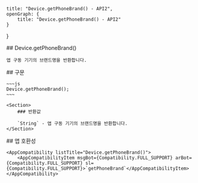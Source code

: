 
    title: "Device.getPhoneBrand() - API2",
    openGraph: {
        title: "Device.getPhoneBrand() - API2"
    }
}

<Section>
    ## Device.getPhoneBrand()

    앱 구동 기기의 브랜드명을 반환합니다.
</Section>
<Section>
    ## 구문

    ~~~js
    Device.getPhoneBrand();
    ~~~

    <Section>
        ### 반환값

        `String` - 앱 구동 기기의 브랜드명을 반환합니다.
    </Section>
</Section>
<Section>
    ## 앱 호환성

    <AppCompatibility listTitle="Device.getPhoneBrand()">
        <AppCompatibilityItem msgBot={Compatibility.FULL_SUPPORT} arBot={Compatibility.FULL_SUPPORT} sl={Compatibility.FULL_SUPPORT}>`getPhoneBrand`</AppCompatibilityItem>
    </AppCompatibility>
</Section>